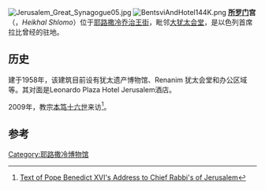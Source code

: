 [[File:Jerusalem_Great_Synagogue05.jpg|thumb]]
[[File:BentsviAndHotel144K.png|thumb]]
'''[[所罗门|所罗门]]宫'''（{{lang-he-n|היכל שְׁלֹמֹה}}，''Heikhal Shlomo''）位于[[耶路撒冷|耶路撒冷]][[乔治王街_(耶路撒冷)|乔治王街]]，毗邻[[大犹太会堂_(耶路撒冷)|大犹太会堂]]，是以色列首席拉比曾经的驻地。

==历史==
建于1958年，该建筑目前设有犹太遗产博物馆、Renanim 犹太会堂和办公区域等。其对面是Leonardo Plaza Hotel Jerusalem酒店。

2009年，教宗[[本笃十六世|本笃十六世]]来访<ref>[http://www.oecumene.radiovaticana.org/en1/Articolo.asp?c=286738 Text of Pope Benedict XVI's Address to Chief Rabbi's of Jerusalem]{{dead link|date=2017年12月 |bot=InternetArchiveBot |fix-attempted=yes }}</ref>。

==参考==
{{Reflist}}
{{coord|31|46|32.84|N|35|13|0.88|E|display=title}}

[[Category:耶路撒冷博物馆|Category:耶路撒冷博物馆]]